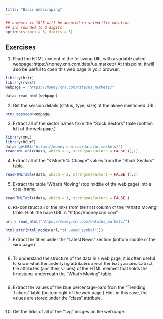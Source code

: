 ```yaml
---
title: "Basic Webscraping"
---
```


<style type="text/css">
.table {

    width: 80%;
    margin-left:10%; 
    margin-right:10%;
}
</style>
```r
## numbers >= 10^5 will be denoted in scientific notation,
## and rounded to 2 digits
options(scipen = 3, digits = 3)
```



## Exercises

1. Read the HTML content of the following URL with a variable called webpage: https://money.cnn.com/data/us_markets/ At this point, it will also be useful to open this web page in your browser.
```r
library(httr)
library(rvest)
webpage = "https://money.cnn.com/data/us_markets/"

data= read_html(webpage)

```
2. Get the session details (status, type, size) of the above mentioned URL.
```r
html_session(webpage)
```
3. Extract all of the sector names from the “Stock Sectors” table (bottom left of the web page.)
```r
library(XML)
library(RCurl)
data= getURL("https://money.cnn.com/data/us_markets/")
readHTMLTable(data, which = 2, stringsAsFactors = FALSE )[,1]
```
4. Extract all of the “3 Month % Change” values from the “Stock Sectors” table.
```r
readHTMLTable(data, which = 2, stringsAsFactors = FALSE )[,2]
```
5. Extract the table “What’s Moving” (top middle of the web page) into a data-frame.
```r
readHTMLTable(data, which = 1, stringsAsFactors = FALSE )
```
6. Re-construct all of the links from the first column of the “What’s Moving” table.
Hint: the base URL is “https://money.cnn.com”
```r
url = read_html("https://money.cnn.com/data/us_markets/")

html_attr(html_nodes(url,"td .wsod_symbol")))
```
7. Extract the titles under the “Latest News” section (bottom middle of the web page.)
```r

```
8. To understand the structure of the data in a web page, it is often useful to know what the underlying attributes are of the text you see.
Extract the attributes (and their values) of the HTML element that holds the timestamp underneath the “What’s Moving” table.
```r

```
9. Extract the values of the blue percentage-bars from the “Trending Tickers” table (bottom right of the web page.)
Hint: in this case, the values are stored under the “class” attribute.
```r

```
10. Get the links of all of the “svg” images on the web page.
```r

```
